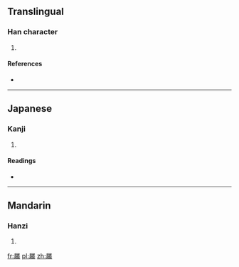==Translingual==

===Han character===
{{Han char|rn=44|rad=尸|as=16|sn=19|four=|canj=尸女一月 (SVMB)|ids=⿸[[尸]]⿰[[爿]][[喬]]}}

# {{defn|Han|sort=尸16}}

====References====
* {{Han ref|kx=0304.040|dkj=07815|dj=0602.130|hdz=20982.070|uh=5C6B|ud=23659}}

----

==Japanese==

===Kanji===
{{ja-kanji|grade=|rs=尸16}}

# {{defn|lang=ja|sort=尸16}}

====Readings====
* {{ja-readings|on=[[きゃく]] (kyaku)|kun=}}

----

==Mandarin==

===Hanzi===
{{cmn-hanzi|pin=[[jué]] ([[jue2]])|wg=chüeh<sup>2</sup>}}

# {{defn|lang=cmn|sort=尸16}}

[[fr:屫]]
[[pl:屫]]
[[zh:屫]]